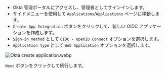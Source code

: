 - Okta 管理ポータルにアクセスし、管理者としてサインインします。
- サイドメニューを使用して `Applications`/`Applications` ページに移動します。
- `Create App Integration` ボタンをクリックして、新しい OIDC アプリケーションを作成します。
- `Sign-in method` として `OIDC - OpenID Connect` オプションを選択します。
- `Application type` として `Web Application` オプションを選択します。

![Okta create application.webp](./assets/okta_create_application.webp)

`Next` ボタンをクリックして続行します。
